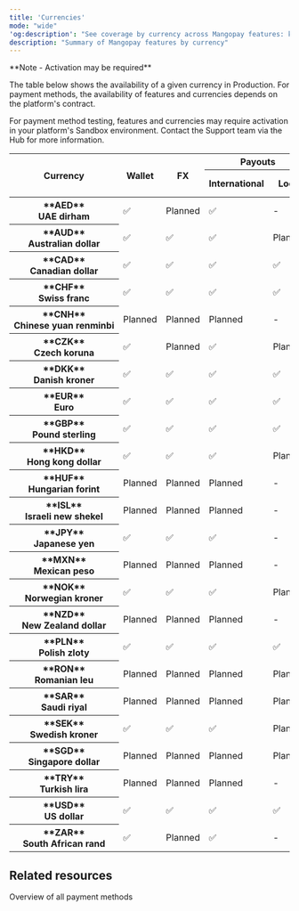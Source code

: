 ```yaml
---
title: 'Currencies'  
mode: "wide"
'og:description': "See coverage by currency across Mangopay features: key payment methods, wallets, payouts, and more."  
description: "Summary of Mangopay features by currency"
---
```


<Note>  
**Note - Activation may be required** 
  
The table below shows the availability of a given currency in Production. For payment methods, the availability of features and currencies depends on the platform's contract.

For payment method testing, features and currencies may require activation in your platform's Sandbox environment. Contact the Support team via the Hub for more information.

</Note>

<table id="currenciesTable">
<thead>
  <tr>
    <th class="header" rowspan="2">Currency</th>
    <th class="header" rowspan="2">Wallet</th>
    <th class="header" rowspan="2">FX</th>
    <th class="header" colspan="2">Payouts</th>
    <th class="header" colspan="5">Card pay-ins</th>
    <th class="header" colspan="4">Banking pay-ins</th>
    <th class="header" colspan="10">APM pay-ins</th>
  </tr>
  <tr>
    <th class="header">International</th>
    <th class="header">Local</th>
    <th class="header">Visa</th>
    <th class="header">Mastercard</th>
    <th class="header">CB</th>
    <th class="header">AMEX</th>
    <th class="header">Maestro</th>
    <th class="header">Bank&nbsp;wire&nbsp;<br/>-&nbsp;Intl.</th>
    <th class="header">Bank&nbsp;wire<br/>-&nbsp;Local</th>
    <th class="header">Virtual IBANs </th>
    <th class="header">Direct debit</th>
    <th class="header">Apple&nbsp;Pay</th>
    <th class="header">BLIK</th>
    <th class="header">Giropay</th>
    <th class="header">Google&nbsp;Pay</th>
    <th class="header">iDEAL</th>
    <th class="header">Klarna</th>
    <th class="header">MB&nbsp;WAY</th>
    <th class="header">Multibanco</th>
    <th class="header">PayPal</th>
    <th class="header">Satispay</th>
  </tr>
</thead>
<tbody>
  <tr>
    <th class="header header-normal-weight">**AED**<br/>UAE&nbsp;dirham</th>
    <td class="content">✅</td>
    <td class="content">Planned</td>
    <td class="content">✅</td>
    <td class="content">-</td>
    <td class="content">✅</td>
    <td class="content">✅</td>
    <td class="content">✅</td>
    <td class="content">-</td>
    <td class="content">-</td>
    <td class="content">✅</td>
    <td class="content">-</td>
    <td class="content">-</td>
    <td class="content">-</td>
    <td class="content">✅</td>
    <td class="content">-</td>
    <td class="content">-</td>
    <td class="content">✅</td>
    <td class="content">-</td>
    <td class="content">-</td>
    <td class="content">-</td>
    <td class="content">-</td>
    <td class="content">-</td>
    <td class="content">-</td>
  </tr>
  <tr>
    <th class="header header-normal-weight">**AUD**<br/>Australian&nbsp;dollar</th>
    <td class="content">✅</td>
    <td class="content">✅</td>
    <td class="content">✅</td>
    <td class="content">Planned</td>
    <td class="content">✅</td>
    <td class="content">✅</td>
    <td class="content">✅</td>
    <td class="content">✅</td>
    <td class="content">-</td>
    <td class="content">✅</td>
    <td class="content">-</td>
    <td class="content">-</td>
    <td class="content">-</td>
    <td class="content">✅</td>
    <td class="content">-</td>
    <td class="content">-</td>
    <td class="content">✅</td>
    <td class="content">-</td>
    <td class="content">-</td>
    <td class="content">-</td>
    <td class="content">-</td>
    <td class="content">-</td>
    <td class="content">-</td>
  </tr>
  <tr>
    <th class="header header-normal-weight">**CAD**<br/>Canadian&nbsp;dollar</th>
    <td class="content">✅</td>
    <td class="content">✅</td>
    <td class="content">✅</td>
    <td class="content">✅</td>
    <td class="content">✅</td>
    <td class="content">✅</td>
    <td class="content">✅</td>
    <td class="content">✅</td>
    <td class="content">-</td>
    <td class="content">✅</td>
    <td class="content">Planned</td>
    <td class="content">Planned</td>
    <td class="content">-</td>
    <td class="content">✅</td>
    <td class="content">-</td>
    <td class="content">-</td>
    <td class="content">✅</td>
    <td class="content">-</td>
    <td class="content">-</td>
    <td class="content">-</td>
    <td class="content">-</td>
    <td class="content">-</td>
    <td class="content">-</td>
  </tr>
  <tr>
    <th class="header header-normal-weight">**CHF**<br/>Swiss&nbsp;franc</th>
    <td class="content">✅</td>
    <td class="content">✅</td>
    <td class="content">✅</td>
    <td class="content">✅</td>
    <td class="content">✅</td>
    <td class="content">✅</td>
    <td class="content">✅</td>
    <td class="content">✅</td>
    <td class="content">-</td>
    <td class="content">✅</td>
    <td class="content">-</td>
    <td class="content">-</td>
    <td class="content">-</td>
    <td class="content">✅</td>
    <td class="content">-</td>
    <td class="content">-</td>
    <td class="content">✅</td>
    <td class="content">-</td>
    <td class="content">✅</td>
    <td class="content">-</td>
    <td class="content">-</td>
    <td class="content">✅</td>
    <td class="content">-</td>
  </tr>
  <tr>
    <th class="header header-normal-weight">**CNH**<br/>Chinese&nbsp;yuan&nbsp;renminbi</th>
    <td class="content">Planned</td>
    <td class="content">Planned</td>
    <td class="content">Planned</td>
    <td class="content">-</td>
    <td class="content">-</td>
    <td class="content">-</td>
    <td class="content">-</td>
    <td class="content">-</td>
    <td class="content">-</td>
    <td class="content">Planned</td>
    <td class="content">-</td>
    <td class="content">-</td>
    <td class="content">-</td>
    <td class="content">-</td>
    <td class="content">-</td>
    <td class="content">-</td>
    <td class="content">-</td>
    <td class="content">-</td>
    <td class="content">-</td>
    <td class="content">-</td>
    <td class="content">-</td>
    <td class="content">-</td>
    <td class="content">-</td>
  </tr>
  <tr>
    <th class="header header-normal-weight">**CZK**<br/>Czech&nbsp;koruna</th>
    <td class="content">✅</td>
    <td class="content">Planned</td>
    <td class="content">✅</td>
    <td class="content">Planned</td>
    <td class="content">✅</td>
    <td class="content">-</td>
    <td class="content">-</td>
    <td class="content">-</td>
    <td class="content">-</td>
    <td class="content">✅</td>
    <td class="content">-</td>
    <td class="content">-</td>
    <td class="content">-</td>
    <td class="content">-</td>
    <td class="content">-</td>
    <td class="content">-</td>
    <td class="content">-</td>
    <td class="content">-</td>
    <td class="content">-</td>
    <td class="content">-</td>
    <td class="content">-</td>
    <td class="content">-</td>
    <td class="content">-</td>
  </tr>
  <tr>
    <th class="header header-normal-weight">**DKK**<br/>Danish&nbsp;kroner</th>
    <td class="content">✅</td>
    <td class="content">✅</td>
    <td class="content">✅</td>
    <td class="content">✅</td>
    <td class="content">✅</td>
    <td class="content">✅</td>
    <td class="content">✅</td>
    <td class="content">✅</td>
    <td class="content">-</td>
    <td class="content">✅</td>
    <td class="content">Planned</td>
    <td class="content">Planned</td>
    <td class="content">-</td>
    <td class="content">✅</td>
    <td class="content">-</td>
    <td class="content">-</td>
    <td class="content">✅</td>
    <td class="content">-</td>
    <td class="content">✅</td>
    <td class="content">-</td>
    <td class="content">-</td>
    <td class="content">-</td>
    <td class="content">-</td>
  </tr>
  <tr>
    <th class="header header-normal-weight">**EUR**<br/>Euro</th>
    <td class="content">✅</td>
    <td class="content">✅</td>
    <td class="content">✅</td>
    <td class="content">✅</td>
    <td class="content">✅</td>
    <td class="content">✅</td>
    <td class="content">✅</td>
    <td class="content">✅</td>
    <td class="content">✅</td>
    <td class="content">✅</td>
    <td class="content">✅</td>
    <td class="content">✅</td>
    <td class="content">✅</td>
    <td class="content">✅</td>
    <td class="content">-</td>
    <td class="content">✅</td>
    <td class="content">✅</td>
    <td class="content">✅</td>
    <td class="content">✅</td>
    <td class="content">✅</td>
    <td class="content">✅</td>
    <td class="content">✅</td>
    <td class="content">✅</td>
  </tr>
  <tr>
    <th class="header header-normal-weight">**GBP**<br/>Pound&nbsp;sterling</th>
    <td class="content">✅</td>
    <td class="content">✅</td>
    <td class="content">✅</td>
    <td class="content">✅</td>
    <td class="content">✅</td>
    <td class="content">✅</td>
    <td class="content">✅</td>
    <td class="content">✅</td>
    <td class="content">-</td>
    <td class="content">✅</td>
    <td class="content">✅</td>
    <td class="content">Planned</td>
    <td class="content">✅</td>
    <td class="content">✅</td>
    <td class="content">-</td>
    <td class="content">-</td>
    <td class="content">✅</td>
    <td class="content">-</td>
    <td class="content">✅</td>
    <td class="content">-</td>
    <td class="content">-</td>
    <td class="content">✅</td>
    <td class="content">-</td>
  </tr>
  <tr>
    <th class="header header-normal-weight">**HKD**<br/>Hong&nbsp;kong&nbsp;dollar</th>
    <td class="content">✅</td>
    <td class="content">✅</td>
    <td class="content">✅</td>
    <td class="content">Planned</td>
    <td class="content">✅</td>
    <td class="content">✅</td>
    <td class="content">✅</td>
    <td class="content">✅</td>
    <td class="content">-</td>
    <td class="content">✅</td>
    <td class="content">-</td>
    <td class="content">-</td>
    <td class="content">-</td>
    <td class="content">✅</td>
    <td class="content">-</td>
    <td class="content">-</td>
    <td class="content">✅</td>
    <td class="content">-</td>
    <td class="content">-</td>
    <td class="content">-</td>
    <td class="content">-</td>
    <td class="content">-</td>
    <td class="content">-</td>
  </tr>
  <tr>
    <th class="header header-normal-weight">**HUF**<br/>Hungarian&nbsp;forint</th>
    <td class="content">Planned</td>
    <td class="content">Planned</td>
    <td class="content">Planned</td>
    <td class="content">-</td>
    <td class="content">-</td>
    <td class="content">-</td>
    <td class="content">-</td>
    <td class="content">-</td>
    <td class="content">-</td>
    <td class="content">Planned</td>
    <td class="content">-</td>
    <td class="content">-</td>
    <td class="content">-</td>
    <td class="content">-</td>
    <td class="content">-</td>
    <td class="content">-</td>
    <td class="content">-</td>
    <td class="content">-</td>
    <td class="content">-</td>
    <td class="content">-</td>
    <td class="content">-</td>
    <td class="content">-</td>
    <td class="content">-</td>
  </tr>
  <tr>
    <th class="header header-normal-weight">**ISL**<br/>Israeli&nbsp;new&nbsp;shekel</th>
    <td class="content">Planned</td>
    <td class="content">Planned</td>
    <td class="content">Planned</td>
    <td class="content">-</td>
    <td class="content">-</td>
    <td class="content">-</td>
    <td class="content">-</td>
    <td class="content">-</td>
    <td class="content">-</td>
    <td class="content">Planned</td>
    <td class="content">-</td>
    <td class="content">-</td>
    <td class="content">-</td>
    <td class="content">-</td>
    <td class="content">-</td>
    <td class="content">-</td>
    <td class="content">-</td>
    <td class="content">-</td>
    <td class="content">-</td>
    <td class="content">-</td>
    <td class="content">-</td>
    <td class="content">-</td>
    <td class="content">-</td>
  </tr>
  <tr>
    <th class="header header-normal-weight">**JPY**<br/>Japanese&nbsp;yen</th>
    <td class="content">✅</td>
    <td class="content">✅</td>
    <td class="content">✅</td>
    <td class="content">-</td>
    <td class="content">✅</td>
    <td class="content">✅</td>
    <td class="content">✅</td>
    <td class="content">✅</td>
    <td class="content">-</td>
    <td class="content">✅</td>
    <td class="content">-</td>
    <td class="content">-</td>
    <td class="content">-</td>
    <td class="content">✅</td>
    <td class="content">-</td>
    <td class="content">-</td>
    <td class="content">✅</td>
    <td class="content">-</td>
    <td class="content">-</td>
    <td class="content">-</td>
    <td class="content">-</td>
    <td class="content">-</td>
    <td class="content">-</td>
  </tr>
  <tr>
    <th class="header header-normal-weight">**MXN**<br/>Mexican&nbsp;peso</th>
    <td class="content">Planned</td>
    <td class="content">Planned</td>
    <td class="content">Planned</td>
    <td class="content">-</td>
    <td class="content">-</td>
    <td class="content">-</td>
    <td class="content">-</td>
    <td class="content">-</td>
    <td class="content">-</td>
    <td class="content">Planned</td>
    <td class="content">-</td>
    <td class="content">-</td>
    <td class="content">-</td>
    <td class="content">-</td>
    <td class="content">-</td>
    <td class="content">-</td>
    <td class="content">-</td>
    <td class="content">-</td>
    <td class="content">-</td>
    <td class="content">-</td>
    <td class="content">-</td>
    <td class="content">-</td>
    <td class="content">-</td>
  </tr>
  <tr>
    <th class="header header-normal-weight">**NOK**<br/>Norwegian&nbsp;kroner</th>
    <td class="content">✅</td>
    <td class="content">✅</td>
    <td class="content">✅</td>
    <td class="content">Planned</td>
    <td class="content">✅</td>
    <td class="content">✅</td>
    <td class="content">✅</td>
    <td class="content">✅</td>
    <td class="content">-</td>
    <td class="content">✅</td>
    <td class="content">-</td>
    <td class="content">-</td>
    <td class="content">-</td>
    <td class="content">✅</td>
    <td class="content">-</td>
    <td class="content">-</td>
    <td class="content">✅</td>
    <td class="content">-</td>
    <td class="content">-</td>
    <td class="content">-</td>
    <td class="content">-</td>
    <td class="content">-</td>
    <td class="content">-</td>
  </tr>
  <tr>
    <th class="header header-normal-weight">**NZD**<br/>New&nbsp;Zealand&nbsp;dollar</th>
    <td class="content">Planned</td>
    <td class="content">Planned</td>
    <td class="content">Planned</td>
    <td class="content">-</td>
    <td class="content">-</td>
    <td class="content">-</td>
    <td class="content">-</td>
    <td class="content">-</td>
    <td class="content">-</td>
    <td class="content">Planned</td>
    <td class="content">-</td>
    <td class="content">-</td>
    <td class="content">-</td>
    <td class="content">-</td>
    <td class="content">-</td>
    <td class="content">-</td>
    <td class="content">-</td>
    <td class="content">-</td>
    <td class="content">-</td>
    <td class="content">-</td>
    <td class="content">-</td>
    <td class="content">-</td>
    <td class="content">-</td>
  </tr>
  <tr>
    <th class="header header-normal-weight">**PLN**<br/>Polish&nbsp;zloty</th>
    <td class="content">✅</td>
    <td class="content">✅</td>
    <td class="content">✅</td>
    <td class="content">✅</td>
    <td class="content">✅</td>
    <td class="content">✅</td>
    <td class="content">✅</td>
    <td class="content">✅</td>
    <td class="content">-</td>
    <td class="content">✅</td>
    <td class="content">Planned</td>
    <td class="content">Planned</td>
    <td class="content">-</td>
    <td class="content">✅</td>
    <td class="content"> ✅</td>
    <td class="content">-</td>
    <td class="content">✅</td>
    <td class="content">-</td>
    <td class="content">✅</td>
    <td class="content">-</td>
    <td class="content">-</td>
    <td class="content">-</td>
    <td class="content">-</td>
  </tr>
  <tr>
    <th class="header header-normal-weight">**RON**<br/>Romanian&nbsp;leu</th>
    <td class="content">Planned</td>
    <td class="content">Planned</td>
    <td class="content">Planned</td>
    <td class="content">Planned</td>
    <td class="content">-</td>
    <td class="content">-</td>
    <td class="content">-</td>
    <td class="content">-</td>
    <td class="content">-</td>
    <td class="content">Planned</td>
    <td class="content">-</td>
    <td class="content">-</td>
    <td class="content">-</td>
    <td class="content">-</td>
    <td class="content">-</td>
    <td class="content">-</td>
    <td class="content">-</td>
    <td class="content">-</td>
    <td class="content">-</td>
    <td class="content">-</td>
    <td class="content">-</td>
    <td class="content">-</td>
    <td class="content">-</td>
  </tr>
  <tr>
    <th class="header header-normal-weight">**SAR**<br/>Saudi&nbsp;riyal</th>
    <td class="content">Planned</td>
    <td class="content">Planned</td>
    <td class="content">Planned</td>
    <td class="content">Planned</td>
    <td class="content">-</td>
    <td class="content">-</td>
    <td class="content">-</td>
    <td class="content">-</td>
    <td class="content">-</td>
    <td class="content">Planned</td>
    <td class="content">-</td>
    <td class="content">-</td>
    <td class="content">-</td>
    <td class="content">-</td>
    <td class="content">-</td>
    <td class="content">-</td>
    <td class="content">-</td>
    <td class="content">-</td>
    <td class="content">-</td>
    <td class="content">-</td>
    <td class="content">-</td>
    <td class="content">-</td>
    <td class="content">-</td>
  </tr>
  <tr>
    <th class="header header-normal-weight">**SEK**<br/>Swedish&nbsp;kroner</th>
    <td class="content">✅</td>
    <td class="content">✅</td>
    <td class="content">✅</td>
    <td class="content">Planned</td>
    <td class="content">✅</td>
    <td class="content">✅</td>
    <td class="content">✅</td>
    <td class="content">✅</td>
    <td class="content">-</td>
    <td class="content">✅</td>
    <td class="content">Planned</td>
    <td class="content">-</td>
    <td class="content">-</td>
    <td class="content">✅</td>
    <td class="content">-</td>
    <td class="content">-</td>
    <td class="content">✅</td>
    <td class="content">-</td>
    <td class="content">✅</td>
    <td class="content">-</td>
    <td class="content">-</td>
    <td class="content">-</td>
    <td class="content">-</td>
  </tr>
  <tr>
    <th class="header header-normal-weight">**SGD**<br/>Singapore&nbsp;dollar</th>
    <td class="content">Planned</td>
    <td class="content">Planned</td>
    <td class="content">Planned</td>
    <td class="content">Planned</td>
    <td class="content">-</td>
    <td class="content">-</td>
    <td class="content">-</td>
    <td class="content">-</td>
    <td class="content">-</td>
    <td class="content">Planned</td>
    <td class="content">-</td>
    <td class="content">-</td>
    <td class="content">-</td>
    <td class="content">-</td>
    <td class="content">-</td>
    <td class="content">-</td>
    <td class="content">-</td>
    <td class="content">-</td>
    <td class="content">-</td>
    <td class="content">-</td>
    <td class="content">-</td>
    <td class="content">-</td>
    <td class="content">-</td>
  </tr>
  <tr>
    <th class="header header-normal-weight">**TRY**<br/>Turkish&nbsp;lira</th>
    <td class="content">Planned</td>
    <td class="content">Planned</td>
    <td class="content">Planned</td>
    <td class="content">-</td>
    <td class="content">-</td>
    <td class="content">-</td>
    <td class="content">-</td>
    <td class="content">-</td>
    <td class="content">-</td>
    <td class="content">Planned</td>
    <td class="content">-</td>
    <td class="content">-</td>
    <td class="content">-</td>
    <td class="content">-</td>
    <td class="content">-</td>
    <td class="content">-</td>
    <td class="content">-</td>
    <td class="content">-</td>
    <td class="content">-</td>
    <td class="content">-</td>
    <td class="content">-</td>
    <td class="content">-</td>
    <td class="content">-</td>
  </tr>
  <tr>
    <th class="header header-normal-weight">**USD**<br/>US&nbsp;dollar</th>
    <td class="content">✅</td>
    <td class="content">✅</td>
    <td class="content">✅</td>
    <td class="content">✅</td>
    <td class="content">✅</td>
    <td class="content">✅</td>
    <td class="content">✅</td>
    <td class="content">✅</td>
    <td class="content">-</td>
    <td class="content">✅</td>
    <td class="content">Planned</td>
    <td class="content">Planned</td>
    <td class="content">-</td>
    <td class="content">✅</td>
    <td class="content">-</td>
    <td class="content">-</td>
    <td class="content">✅</td>
    <td class="content">-</td>
    <td class="content">-</td>
    <td class="content">-</td>
    <td class="content">-</td>
    <td class="content">✅</td>
    <td class="content">-</td>
  </tr>
  <tr>
    <th class="header header-normal-weight">**ZAR**<br/>South&nbsp;African&nbsp;rand</th>
    <td class="content">✅</td>
    <td class="content">Planned</td>
    <td class="content">✅</td>
    <td class="content">-</td>
    <td class="content">✅</td>
    <td class="content">-</td>
    <td class="content">-</td>
    <td class="content">-</td>
    <td class="content">-</td>
    <td class="content">✅</td>
    <td class="content">-</td>
    <td class="content">-</td>
    <td class="content">-</td>
    <td class="content">-</td>
    <td class="content">-</td>
    <td class="content">-</td>
    <td class="content">-</td>
    <td class="content">-</td>
    <td class="content">-</td>
    <td class="content">-</td>
    <td class="content">-</td>
    <td class="content">-</td>
    <td class="content">-</td>
  </tr>
</tbody>
</table>

## Related resources  
<CardGroup cols={2}>

  <Card title="Guide" href="/guides/payment-methods">Overview of all payment methods</Card>  
</CardGroup>